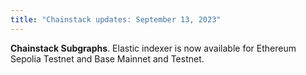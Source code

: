 ```yaml
---
title: "Chainstack updates: September 13, 2023"
---
```

**Chainstack Subgraphs**. Elastic indexer is now available for Ethereum Sepolia Testnet and Base Mainnet and Testnet.

